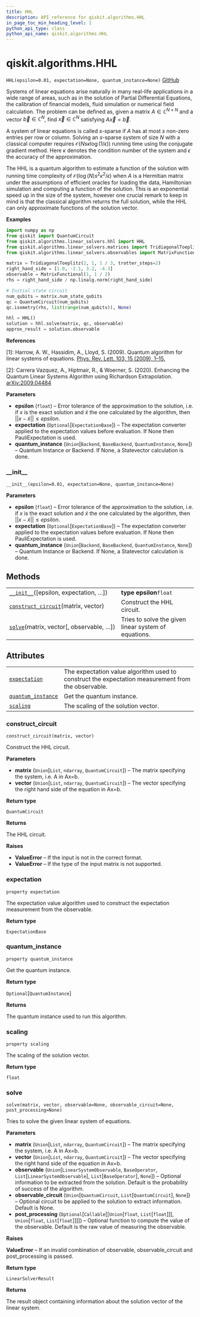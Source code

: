 ```yaml
---
title: HHL
description: API reference for qiskit.algorithms.HHL
in_page_toc_min_heading_level: 1
python_api_type: class
python_api_name: qiskit.algorithms.HHL
---
```


# qiskit.algorithms.HHL

<span id="qiskit.algorithms.HHL" />

`HHL(epsilon=0.01, expectation=None, quantum_instance=None)` [GitHub](https://github.com/qiskit/qiskit/tree/stable/0.18/qiskit/algorithms/linear_solvers/hhl.py "view source code")

Systems of linear equations arise naturally in many real-life applications in a wide range of areas, such as in the solution of Partial Differential Equations, the calibration of financial models, fluid simulation or numerical field calculation. The problem can be defined as, given a matrix $A\in\mathbb{C}^{N\times N}$ and a vector $\vec{b}\in\mathbb{C}^{N}$, find $\vec{x}\in\mathbb{C}^{N}$ satisfying $A\vec{x}=\vec{b}$.

A system of linear equations is called $s$-sparse if $A$ has at most $s$ non-zero entries per row or column. Solving an $s$-sparse system of size $N$ with a classical computer requires $\mathcal{ O }(Ns\kappa\log(1/\epsilon))$ running time using the conjugate gradient method. Here $\kappa$ denotes the condition number of the system and $\epsilon$ the accuracy of the approximation.

The HHL is a quantum algorithm to estimate a function of the solution with running time complexity of $\mathcal{ O }(\log(N)s^{2}\kappa^{2}/\epsilon)$ when $A$ is a Hermitian matrix under the assumptions of efficient oracles for loading the data, Hamiltonian simulation and computing a function of the solution. This is an exponential speed up in the size of the system, however one crucial remark to keep in mind is that the classical algorithm returns the full solution, while the HHL can only approximate functions of the solution vector.

**Examples**

```python
import numpy as np
from qiskit import QuantumCircuit
from qiskit.algorithms.linear_solvers.hhl import HHL
from qiskit.algorithms.linear_solvers.matrices import TridiagonalToeplitz
from qiskit.algorithms.linear_solvers.observables import MatrixFunctional

matrix = TridiagonalToeplitz(2, 1, 1 / 3, trotter_steps=2)
right_hand_side = [1.0, -2.1, 3.2, -4.3]
observable = MatrixFunctional(1, 1 / 2)
rhs = right_hand_side / np.linalg.norm(right_hand_side)

# Initial state circuit
num_qubits = matrix.num_state_qubits
qc = QuantumCircuit(num_qubits)
qc.isometry(rhs, list(range(num_qubits)), None)

hhl = HHL()
solution = hhl.solve(matrix, qc, observable)
approx_result = solution.observable
```

**References**

\[1]: Harrow, A. W., Hassidim, A., Lloyd, S. (2009). Quantum algorithm for linear systems of equations. [Phys. Rev. Lett. 103, 15 (2009), 1–15.](https://doi.org/10.1103/PhysRevLett.103.150502)

\[2]: Carrera Vazquez, A., Hiptmair, R., & Woerner, S. (2020). Enhancing the Quantum Linear Systems Algorithm using Richardson Extrapolation. [arXiv:2009.04484](http://arxiv.org/abs/2009.04484)

**Parameters**

*   **epsilon** (`float`) – Error tolerance of the approximation to the solution, i.e. if $x$ is the exact solution and $\tilde{x}$ the one calculated by the algorithm, then $||x - \tilde{x}|| \le epsilon$.
*   **expectation** (`Optional`\[`ExpectationBase`]) – The expectation converter applied to the expectation values before evaluation. If None then PauliExpectation is used.
*   **quantum\_instance** (`Union`\[`Backend`, `BaseBackend`, `QuantumInstance`, `None`]) – Quantum Instance or Backend. If None, a Statevector calculation is done.

### \_\_init\_\_

<span id="qiskit.algorithms.HHL.__init__" />

`__init__(epsilon=0.01, expectation=None, quantum_instance=None)`

**Parameters**

*   **epsilon** (`float`) – Error tolerance of the approximation to the solution, i.e. if $x$ is the exact solution and $\tilde{x}$ the one calculated by the algorithm, then $||x - \tilde{x}|| \le epsilon$.
*   **expectation** (`Optional`\[`ExpectationBase`]) – The expectation converter applied to the expectation values before evaluation. If None then PauliExpectation is used.
*   **quantum\_instance** (`Union`\[`Backend`, `BaseBackend`, `QuantumInstance`, `None`]) – Quantum Instance or Backend. If None, a Statevector calculation is done.

## Methods

|                                                                                                                           |                                                      |
| ------------------------------------------------------------------------------------------------------------------------- | ---------------------------------------------------- |
| [`__init__`](#qiskit.algorithms.HHL.__init__ "qiskit.algorithms.HHL.__init__")(\[epsilon, expectation, …])                | **type epsilon**`float`                              |
| [`construct_circuit`](#qiskit.algorithms.HHL.construct_circuit "qiskit.algorithms.HHL.construct_circuit")(matrix, vector) | Construct the HHL circuit.                           |
| [`solve`](#qiskit.algorithms.HHL.solve "qiskit.algorithms.HHL.solve")(matrix, vector\[, observable, …])                   | Tries to solve the given linear system of equations. |

## Attributes

|                                                                                                        |                                                                                                    |
| ------------------------------------------------------------------------------------------------------ | -------------------------------------------------------------------------------------------------- |
| [`expectation`](#qiskit.algorithms.HHL.expectation "qiskit.algorithms.HHL.expectation")                | The expectation value algorithm used to construct the expectation measurement from the observable. |
| [`quantum_instance`](#qiskit.algorithms.HHL.quantum_instance "qiskit.algorithms.HHL.quantum_instance") | Get the quantum instance.                                                                          |
| [`scaling`](#qiskit.algorithms.HHL.scaling "qiskit.algorithms.HHL.scaling")                            | The scaling of the solution vector.                                                                |

### construct\_circuit

<span id="qiskit.algorithms.HHL.construct_circuit" />

`construct_circuit(matrix, vector)`

Construct the HHL circuit.

**Parameters**

*   **matrix** (`Union`\[`List`, `ndarray`, `QuantumCircuit`]) – The matrix specifying the system, i.e. A in Ax=b.
*   **vector** (`Union`\[`List`, `ndarray`, `QuantumCircuit`]) – The vector specifying the right hand side of the equation in Ax=b.

**Return type**

`QuantumCircuit`

**Returns**

The HHL circuit.

**Raises**

*   **ValueError** – If the input is not in the correct format.
*   **ValueError** – If the type of the input matrix is not supported.

### expectation

<span id="qiskit.algorithms.HHL.expectation" />

`property expectation`

The expectation value algorithm used to construct the expectation measurement from the observable.

**Return type**

`ExpectationBase`

### quantum\_instance

<span id="qiskit.algorithms.HHL.quantum_instance" />

`property quantum_instance`

Get the quantum instance.

**Return type**

`Optional`\[`QuantumInstance`]

**Returns**

The quantum instance used to run this algorithm.

### scaling

<span id="qiskit.algorithms.HHL.scaling" />

`property scaling`

The scaling of the solution vector.

**Return type**

`float`

### solve

<span id="qiskit.algorithms.HHL.solve" />

`solve(matrix, vector, observable=None, observable_circuit=None, post_processing=None)`

Tries to solve the given linear system of equations.

**Parameters**

*   **matrix** (`Union`\[`List`, `ndarray`, `QuantumCircuit`]) – The matrix specifying the system, i.e. A in Ax=b.
*   **vector** (`Union`\[`List`, `ndarray`, `QuantumCircuit`]) – The vector specifying the right hand side of the equation in Ax=b.
*   **observable** (`Union`\[`LinearSystemObservable`, `BaseOperator`, `List`\[`LinearSystemObservable`], `List`\[`BaseOperator`], `None`]) – Optional information to be extracted from the solution. Default is the probability of success of the algorithm.
*   **observable\_circuit** (`Union`\[`QuantumCircuit`, `List`\[`QuantumCircuit`], `None`]) – Optional circuit to be applied to the solution to extract information. Default is None.
*   **post\_processing** (`Optional`\[`Callable`\[\[`Union`\[`float`, `List`\[`float`]]], `Union`\[`float`, `List`\[`float`]]]]) – Optional function to compute the value of the observable. Default is the raw value of measuring the observable.

**Raises**

**ValueError** – If an invalid combination of observable, observable\_circuit and post\_processing is passed.

**Return type**

`LinearSolverResult`

**Returns**

The result object containing information about the solution vector of the linear system.

